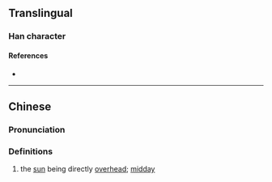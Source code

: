 {{character info/new}}
==Translingual==

===Han character===
{{Han char|rn=72|rad=日|as=16|sn=20|four=|canj=AMBI,XAMBI|ids=⿱日融}}

====References====
* {{Han ref|kx=0501.340|dkj=14254|dj=0872.070|hdz=21541.130|uh=66E7|ud=26343}}

----

==Chinese==
{{zh-forms}}

===Pronunciation===
{{zh-pron
|m=róng
|c=jung4
|cat=n
}}

===Definitions===
{{zh-hanzi}}

# the [[sun]] being directly [[overhead]]; [[midday]]